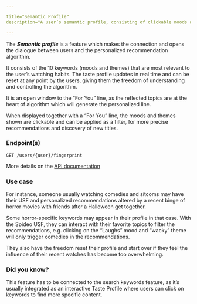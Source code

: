 ```yaml
---

title="Semantic Profile"
description="A user’s semantic profile, consisting of clickable moods and themes which update in real time as the user interacts with content in order to better reflect taste habits."

---
```


The ***Semantic profile*** is a feature which makes the connection and opens the dialogue between users and the personalized recommendation algorithm.

It consists of the 10 keywords (moods and themes) that are most relevant to the user’s watching habits. The taste profile updates in real time and can be reset at any point by the users, giving them the freedom of understanding and controlling the algorithm.

It is an open window to the “For You” line, as the reflected topics are at the heart of algorithm which will generate the personalized line.

When displayed together with a “For You” line, the moods and themes shown are clickable and can be applied as a filter, for more precise recommendations and discovery of new titles.

### Endpoint(s)

```
GET /users/{user}/fingerprint
```

More details on the [API documentation](/dev/null)

### Use case

For instance, someone usually watching comedies and sitcoms may have their USF and personalized recommendations altered by a recent binge of horror movies with friends after a Halloween get together.

Some horror-specific keywords may appear in their profile in that case. With the Spideo USF, they can interact with their favorite topics to filter the recommendations, e.g. clicking on the “Laughs” mood and “wacky” theme will only trigger comedies in the recommendations.

They also have the freedom reset their profile and start over if they feel the influence of their recent watches has become too overwhelming.

### Did you know?

This feature has to be connected to the search keywords feature, as it’s usually integrated as an interactive Taste Profile where users can click on keywords to find more specific content.